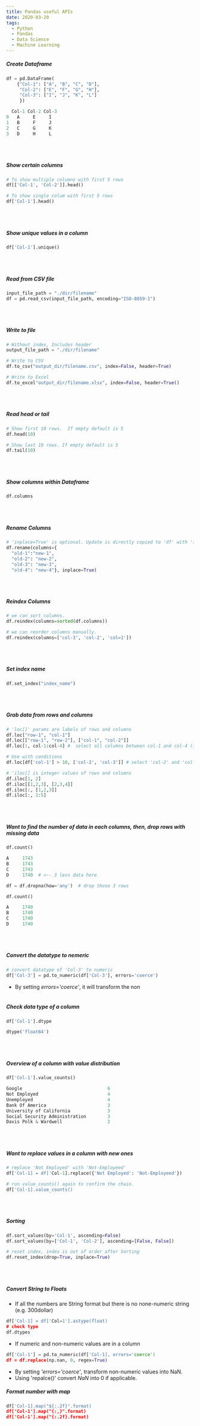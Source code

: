```yaml
---
title: Pandas useful APIs
date: 2020-03-20
tags:
  - Python
  - Pandas
  - Data Science
  - Machine Learning
---
```


##### Create Dataframe
```python
df = pd.DataFrame(
    {"Col-1": ["A", "B", "C", "D"],
     "Col-2": ["E", "F", "G", "H"],
     "Col-3": ["I", "J", "K", "L"]
     })

  Col-1 Col-2 Col-3
0	A     E     I
1	B     F     J
2	C     G     K
3	D     H     L
```
<br/><br/>

##### Show certain columns
```python
# To show multiple columns with first 5 rows
df[['Col-1', 'Col-2']].head()

# To show single colum with first 5 rows
df['Col-1'].head()
```
<br/><br/>

##### Show unique values in a column
```python
df['Col-1'].unique()
```
<br/><br/>


##### Read from CSV file
```python
input_file_path = "./dir/filename"
df = pd.read_csv(input_file_path, encoding="ISO-8859-1")
```
<br/><br/>


##### Write to file
```python
# Without index, Includes header
output_file_path = "./dir/filename"

# Write to CSV
df.to_csv("output_dir/filename.csv", index=False, header=True)

# Write to Excel
df.to_excel"output_dir/filename.xlsx", index=False, header=True()
```
<br/><br/>


##### Read head or tail
```python
# Show first 10 rows.  If empty default is 5
df.head(10)

# Show last 10 rows. If empty default is 5
df.tail(10)
```
<br/><br/>


##### Show columns within Dataframe
```python
df.columns
```
<br/><br/>


##### Rename Columns
```python
# 'inplace=True' is optional. Update is directly copied to 'df' with 'inplace=True'
df.rename(columns={
  "old-1":"new-1", 
  "old-2": "new-2", 
  "old-3": "new-3", 
  "old-4": "new-4"}, inplace=True)
```
<br/><br/>


##### Reindex Columns
```python
# we can sort columns.
df.reindex(columns=sorted(df.columns))

# we can reorder columns manually.
df.reindex(columns=['col-3', 'col-2', 'col=1'])
```
<br/><br/>


##### Set index name
```python
df.set_index("index_name")
```
<br/><br/>


##### Grab data from rows and columns
```python
# 'loc[]' params are labels of rows and columns 
df.loc["row-1", "col-1"]  
df.loc[["row-1", "row-2"], ["col-1", "col-2"]]
df.loc[:, col-1:col-4] #  select all columns between col-1 and col-4 (inclusive)

# Use with conditions
df.loc[df['col-1'] > 10, ['col-2', 'col-3']] # select 'col-2' and 'col-3' where 'col-1' value is greater than 10 

# 'iloc[] is integer values of rows and columns 
df.iloc[1, 2]
df.iloc[[1,2,3], [2,3,4]]
df.iloc[:, [1,2,3]]
df.iloc[:, 2:5]
```
<br/><br/>


##### Want to find the number of data in each columns, then, drop rows with missing data
```python
df.count()

A     1743
B     1743
C     1743
D     1740  # <-- 3 less data here

df = df.dropna(how='any')  # drop those 3 rows

df.count()

A     1740
B     1740
C     1740
D     1740 
```
<br/><br/>


##### Convert the datatype to nemeric
```python
# convert datatype of 'Col-3' to numeric
df['Col-3'] = pd.to_numeric(df['Col-3'], errors='coerce')
```
* By setting *errors='coerce'*, it will transform the non
<br/><br/>


##### Check data type of a column 
```python
df['Col-1'].dtype

dtype('float64')
```
<br/><br/>


##### Overview of a column with value distribution
```python
df['Col-1'].value_counts()

Google                                6
Not Employed                          4
Unemployed                            4
Bank Of America                       3
University of California              3
Social Security Administration        3
Davis Polk & Wardwell                 2
```
<br/><br/>


##### Want to replace values in a column with new ones 
```python 
# replace 'Not Employed' with 'Not-Employeed'
df['Col-1] = df['Col-1].replace({'Not Employed': 'Not-Employeed'})

# run value_counts() again to confirm the chain.
df['Col-1].value_counts()
```
<br/><br/>


##### Sorting 
```python
df.sort_values(by='Col-1', ascending=False)
df.sort_values(by=['Col-1', 'Col-2'], ascending=[False, False])

# reset index, index is out of order after Sorting
df.reset_index(drop=True, inplace=True)
```
<br/><br/>

##### Convert String to Floats
* If all the numbers are String format but there is no none-numeric string (e.g. 300dollar)

```python
df['Col-1] = df['Col=1'].astype(float)
# check type
df.dtypes
```

* If numeric and non-numeric values are in a column

```python
df['Col-1'] = pd.to_numeric(df['Col-1], errors='coerce')
df = df.replace(np.nan, 0, regex=True)
```
* By setting *'errors='coerce'*, transform non-numeric values into NaN.
* Using 'repalce()' convert *NaN* into 0 if applicable.

##### Format number with map

```python
df['Col-1].map("${:.2f}".format)
df['Col-1'].map("{:,}".format)
df['Col-1'].map("{:.2f}.format)
```





